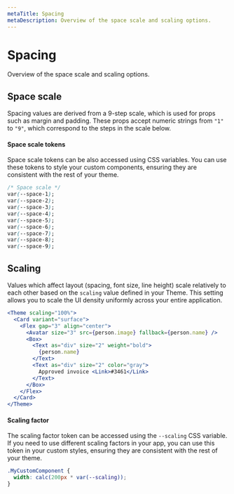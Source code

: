 ```yaml
---
metaTitle: Spacing
metaDescription: Overview of the space scale and scaling options.
---
```


# Spacing

<Description>Overview of the space scale and scaling options.</Description>

## Space scale

Spacing values are derived from a 9-step scale, which is used for props such as margin and padding. These props accept numeric strings from `"1"` to `"9"`, which correspond to the steps in the scale below.

<Box my="7">
  <ThemesSpacingScale />
</Box>

<ThemesSpacingTable />

#### Space scale tokens

Space scale tokens can be also accessed using CSS variables. You can use these tokens to style your custom components, ensuring they are consistent with the rest of your theme.

```css
/* Space scale */
var(--space-1);
var(--space-2);
var(--space-3);
var(--space-4);
var(--space-5);
var(--space-6);
var(--space-7);
var(--space-8);
var(--space-9);
```

## Scaling

Values which affect layout (spacing, font size, line height) scale relatively to each other based on the `scaling` value defined in your Theme. This setting allows you to scale the UI density uniformly across your entire application.

```jsx line="1"
<Theme scaling="100%">
  <Card variant="surface">
    <Flex gap="3" align="center">
      <Avatar size="3" src={person.image} fallback={person.name} />
      <Box>
        <Text as="div" size="2" weight="bold">
          {person.name}
        </Text>
        <Text as="div" size="2" color="gray">
          Approved invoice <Link>#3461</Link>
        </Text>
      </Box>
    </Flex>
  </Card>
</Theme>
```

<Box my="5">
  <ThemesScalingExample />
</Box>

#### Scaling factor

The scaling factor token can be accessed using the `--scaling` CSS variable. If you need to use different scaling factors in your app, you can use this token in your custom styles, ensuring they are consistent with the rest of your theme.

```css
.MyCustomComponent {
  width: calc(200px * var(--scaling));
}
```
